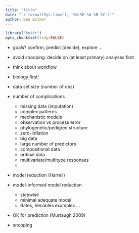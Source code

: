 ```yaml
---
title: "title"
date: "`r format(Sys.time(), '%H:%M %d %B %Y')`"
author: Ben Bolker
---
```


```r
library("knitr")
opts_chunk$set(tidy=FALSE)
```


* goals? confirm, predict (decide), explore ...
* avoid snooping: decide on (at least primary) analyses first
* think about workflow
* biology first!
* data set size (number of obs)
* number of complications
    * missing data (imputation)
	* complex patterns
	* mechanistic models
	* observation vs process error
	* phylogenetic/pedigree structure
	* zero-inflation
	* big data
	* large number of predictors
	* compositional data
	* ordinal data
	* multivariate/multitype responses
	* 
	
* model reduction (Harrell)
* model-informed model reduction
    * stepwise
	* minimal adequate model
	* Bates, Venables examples ...
* OK for prediction (Murtaugh 2009)

* snooping
